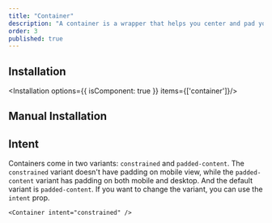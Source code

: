 ```yaml
---
title: "Container"
description: "A container is a wrapper that helps you center and pad your content, and it's great for laying out your page."
order: 3
published: true
---
```


## Installation
<Installation options={{ isComponent: true }} items={['container']}/>

## Manual Installation
<SourceCode toShow='container'/>

## Intent
Containers come in two variants: `constrained` and `padded-content`. The `constrained` variant doesn't have padding on mobile view, while the `padded-content` variant has padding on both mobile and desktop. And the default variant is `padded-content`. If you want to change the variant, you can use the `intent` prop.
```
<Container intent="constrained" />
```
